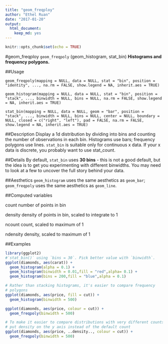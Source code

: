 ---
title: "geom_freqploy"
author: "Ethel Ruan"
date: "2017-01-20"
output: 
  html_document: 
    keep_md: yes
---

```{r setup, include=FALSE}
knitr::opts_chunk$set(echo = TRUE)
```

#geom_freqploy
`geom_freqpoly` (geom_histogram, stat_bin)
**Histograms and frequency polygons.**
         

##Usage
```
geom_freqpoly(mapping = NULL, data = NULL, stat = "bin", position = "identity", ..., na.rm = FALSE, show.legend = NA, inherit.aes = TRUE)

geom_histogram(mapping = NULL, data = NULL, stat = "bin", position = "stack", ..., binwidth = NULL, bins = NULL, na.rm = FALSE, show.legend = NA, inherit.aes = TRUE)

stat_bin(mapping = NULL, data = NULL, geom = "bar", position = "stack", ..., binwidth = NULL, bins = NULL, center = NULL, boundary = NULL, closed = c("right", "left"), pad = FALSE, na.rm = FALSE, show.legend = NA, inherit.aes = TRUE)
```

##Description
Display a 1d distribution by dividing into bins and counting the number of observations in each bin. Histograms use bars; frequency polygons use lines.
`stat_bin` is suitable only for continuous x data. If your x data is discrete, you probably want to use stat_count.

##Details
By default, `stat_bin` uses **30 bins** - this is not a good default, but the idea is to get you experimenting with different binwidths. You may need to look at a few to uncover the full story behind your data.

##Aesthetics
`geom_histogram` uses the same aesthetics as `geom_bar`; `geom_freqpoly` uses the same aesthetics as `geom_line`.

##Computed variables

count
    number of points in bin

density
    density of points in bin, scaled to integrate to 1

ncount
    count, scaled to maximum of 1

ndensity
    density, scaled to maximum of 1

##Examples
```{r}
library(ggplot2)
#`stat_bin()` using `bins = 30`. Pick better value with `binwidth`.
ggplot(diamonds, aes(carat)) +
  geom_histogram(alpha = 0.1) +
  geom_histogram(binwidth = 0.01,fill = "red",alpha= 0.1) +
  geom_histogram(bins = 200,fill = "blue",alpha = 0.1)
```
       

```{r}
# Rather than stacking histograms, it's easier to compare frequency
# polygons
ggplot(diamonds, aes(price, fill = cut)) +
  geom_histogram(binwidth = 500)
```
         

```{r}
ggplot(diamonds, aes(price, colour = cut)) +
  geom_freqpoly(binwidth = 500)
```
    
```{r}
# To make it easier to compare distributions with very different counts,
# put density on the y axis instead of the default count
ggplot(diamonds, aes(price, ..density.., colour = cut)) +
  geom_freqpoly(binwidth = 500)
```
         


         